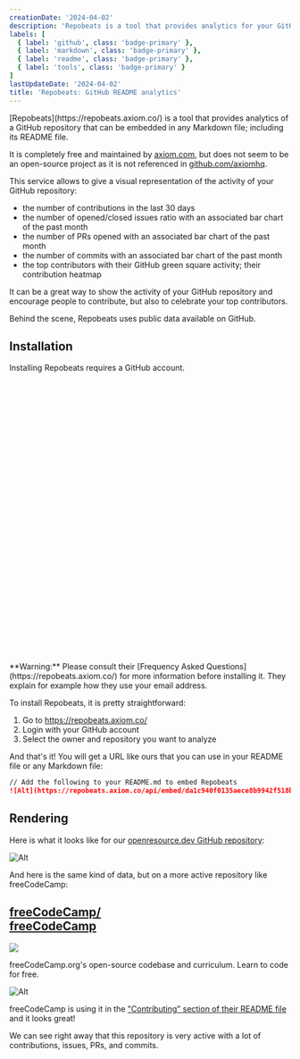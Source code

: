 ```yaml
---
creationDate: '2024-04-02'
description: 'Repobeats is a tool that provides analytics for your GitHub README files.'
labels: [
  { label: 'github', class: 'badge-primary' },
  { label: 'markdown', class: 'badge-primary' },
  { label: 'readme', class: 'badge-primary' },
  { label: 'tools', class: 'badge-primary' }
]
lastUpdateDate: '2024-04-02'
title: 'Repobeats: GitHub README analytics'
---
```


<p class="lead">[Repobeats](https://repobeats.axiom.co/) is a tool that provides analytics of a GitHub repository that can be embedded in any Markdown file; including its README file.</p>

It is completely free and maintained by [axiom.com](https://axiom.co/), but does not seem to be an open-source project as it is not referenced in [github.com/axiomhq](https://github.com/axiomhq).

This service allows to give a visual representation of the activity of your GitHub repository:
- the number of contributions in the last 30 days
- the number of opened/closed issues ratio with an associated bar chart of the past month
- the number of PRs opened with an associated bar chart of the past month
- the number of commits with an associated bar chart of the past month
- the top contributors with their GitHub green square activity; their contribution heatmap

It can be a great way to show the activity of your GitHub repository and encourage people to contribute, but also to celebrate your top contributors.

Behind the scene, Repobeats uses public data available on GitHub.

## Installation

Installing Repobeats requires a GitHub account.

<div role="alert" class="alert alert-warning">
  <svg xmlns="http://www.w3.org/2000/svg" class="stroke-current shrink-0 h-6 w-6" fill="none" viewBox="0 0 24 24"><path stroke-linecap="round" stroke-linejoin="round" stroke-width="2" d="M12 9v2m0 4h.01m-6.938 4h13.856c1.54 0 2.502-1.667 1.732-3L13.732 4c-.77-1.333-2.694-1.333-3.464 0L3.34 16c-.77 1.333.192 3 1.732 3z" /></svg>
  <span>**Warning:** Please consult their [Frequency Asked Questions](https://repobeats.axiom.co/) for more information before installing it. They explain for example how they use your email address.</span>
</div>

To install Repobeats, it is pretty straightforward:

1. Go to https://repobeats.axiom.co/
2. Login with your GitHub account
3. Select the owner and repository you want to analyze

And that's it! You will get a URL like ours that you can use in your README file or any Markdown file:

```markdown
// Add the following to your README.md to embed Repobeats
![Alt](https://repobeats.axiom.co/api/embed/da1c940f0135aece8b9942f518b44dacc39bd9ce.svg "Repobeats analytics image")
```

## Rendering

Here is what it looks like for our [openresource.dev GitHub repository](https://github.com/Open-reSource/openresource.dev):

![Alt](https://repobeats.axiom.co/api/embed/da1c940f0135aece8b9942f518b44dacc39bd9ce.svg "Repobeats analytics image for openresource.dev GitHub repository")

And here is the same kind of data, but on a more active repository like freeCodeCamp:

<div class="card w-full bg-base-100 xs:shadow-xl mb-12 xs:mb-0 not-prose">
  <div class="card-body p-0 xs:p-8 list-none">
    <div class="flex justify-between">
      <h2 class="card-title text-xl xs:text-4xl text-base-content">
        <a href="https://github.com/freeCodeCamp/freeCodeCamp" class="stretched-link hover:underline font-normal break-all">
          <span class="max-w-[50px]">freeCodeCamp/</span><br/>
          <strong class="font-bold max-w-[50px]">freeCodeCamp</strong>
        </a>
      </h2>
      <img src="https://avatars.githubusercontent.com/u/9892522?v=4" aria-hidden="true" class="w-[50px] h-[50px] xs:w-[100px] xs:h-[100px] rounded-xl" />
    </div>
    <p>freeCodeCamp.org's open-source codebase and curriculum. Learn to code for free.</p>
  </div>
</div>

![Alt](https://repobeats.axiom.co/api/embed/89be0a1a1c8f641c54f9234a7423e7755352c746.svg 'Repobeats analytics image for freeCodeCamp GitHub repository')

freeCodeCamp is using it in the ["Contributing" section of their README file](https://github.com/freeCodeCamp/freeCodeCamp?tab=readme-ov-file#contributing) and it looks great!

We can see right away that this repository is very active with a lot of contributions, issues, PRs, and commits.
